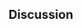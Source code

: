 <!-- %:::% slides-discussion begin %:::% -->
## Discussion {.smaller}

<!-- %:::% slides-discussion end %:::% -->
